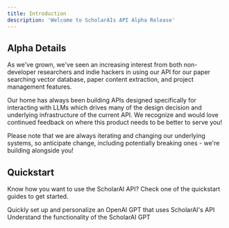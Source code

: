 ```yaml
---
title: Introduction
description: 'Welcome to ScholarAIs API Alpha Release'
---
```


## Alpha Details

As we've grown, we've seen an increasing interest from both non-developer researchers and indie hackers in using our API for our paper searching vector database, paper content extraction, and project management features.

Our home has always been building APIs designed specifically for interacting with LLMs which drives many of the design decision and underlying infrastructure of the current API. We recognize and would love continued feedback on where this product needs to be better to serve you!

Please note that we are always iterating and changing our underlying systems, so anticipate change, including potentially breaking ones - we're building alongside you!

## Quickstart

Know how you want to use the ScholarAI API? Check one of the quickstart guides to get started.

<CardGroup cols={2}>
  <Card
    title="I want to make my own GPT, no code"
    icon="spray-can-sparkles"
    href="/make-a-gpt"
  >
    Quickly set up and personalize an OpenAI GPT that uses ScholarAI's API
  </Card>
  <Card
    title="Build with the API"
    icon="screwdriver-wrench"
    href="/api-reference/introduction"
  >
    Understand the functionality of the ScholarAI GPT
  </Card>
</CardGroup>
